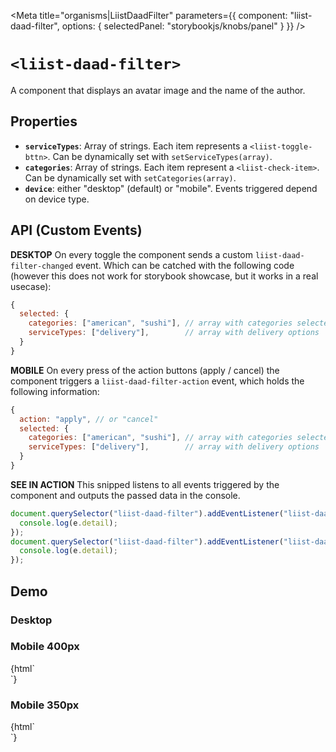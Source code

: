 
<Meta
  title="organisms|LiistDaadFilter"
  parameters={{
    component: "liist-daad-filter",
    options: { selectedPanel: "storybookjs/knobs/panel" }
  }}
/>

# `<liist-daad-filter>`

A component that displays an avatar image and the name of the author.


## Properties

- **`serviceTypes`**: Array of strings. Each item represents a `<liist-toggle-bttn>`. Can be dynamically set with `setServiceTypes(array)`.
- **`categories`**: Array of strings. Each item represent a `<liist-check-item>`. Can be dynamically set with `setCategories(array)`.
- **`device`**: either "desktop" (default) or "mobile". Events triggered depend on device type.


## API (Custom Events)

**DESKTOP**
On every toggle the component sends a custom `liist-daad-filter-changed` event. Which can be catched with the following code (however this does not work for storybook showcase, but it works in a real usecase):
```javascript
{
  selected: {
    categories: ["american", "sushi"], // array with categories selected
    serviceTypes: ["delivery"],        // array with delivery options
  }
}
```

**MOBILE**
On every press of the action buttons (apply / cancel) the component triggers a `liist-daad-filter-action` event, which holds the following information:
```javascript
{
  action: "apply", // or "cancel"
  selected: {
    categories: ["american", "sushi"], // array with categories selected
    serviceTypes: ["delivery"],        // array with delivery options
  }
}
```

**SEE IN ACTION**
This snipped listens to all events triggered by the component and outputs the passed data in the console.
```javascript
document.querySelector("liist-daad-filter").addEventListener("liist-daad-filter-changed", (e) => {
  console.log(e.detail);
});
document.querySelector("liist-daad-filter").addEventListener("liist-daad-filter-action", (e) => {
  console.log(e.detail);
});
```


## Demo
### Desktop
<Preview>
      <liist-daad-filter
      ></liist-daad-filter>
</Preview>

### Mobile 400px
<Preview>
  <Story name="mobile (400px)">
    {html`
      <div style="max-width: 400px; max-height: 400px;">
        <liist-daad-filter
          device="mobile"
        ></liist-daad-filter>
      </div>
    `}
  </Story>
</Preview>


### Mobile 350px
<Preview>
  <Story name="mobile (350px)">
    {html`
      <div style="max-width: 350px; max-height: 400px;">
        <liist-daad-filter
          device="mobile"
        ></liist-daad-filter>
      </div>
    `}
  </Story>
</Preview>

